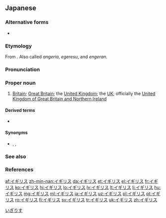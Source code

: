 ==Japanese==

===Alternative forms===
* {{ja-l|英吉利}} {{qualifier|Ateji, rare}}

===Etymology===
From {{etyl|pt|ja}} {{term|inglês}}. Also called ''angeria'', ''egeresu'', and ''engeran''.

===Pronunciation===
{{ja-pron|イギリス|acc=h|a=Ja-Igirisu.ogg|acc_ref=NHK}}

===Proper noun===
{{ja-pos|proper}}

# [[Britain]]; [[Great Britain]]; the [[United Kingdom]]; the [[UK]]; officially the [[United Kingdom of Great Britain and Northern Ireland]]

====Derived terms====
* {{ja-r|イギリス人|イギリスじん}}

====Synonyms====
* {{sense|Britain}} {{ja-r|英国|えいこく}}, {{ja-r|連合王国|れんごうおうこく}}, {{ja-r|グレートブリテンおよび北アイルランド連合王国|グレート ブリテン および きたアイルランド れんごうおうこく}} {{qualifier|official name}}

===See also===
{{ja-r|イギリス帝国|イギリスていこく}}

===References===
<references/>

[[Category:ja:Countries|いぎりす]]

[[af:イギリス]]
[[zh-min-nan:イギリス]]
[[da:イギリス]]
[[et:イギリス]]
[[el:イギリス]]
[[fr:イギリス]]
[[ko:イギリス]]
[[hi:イギリス]]
[[lo:イギリス]]
[[lv:イギリス]]
[[lt:イギリス]]
[[li:イギリス]]
[[hu:イギリス]]
[[mg:イギリス]]
[[ml:イギリス]]
[[ja:イギリス]]
[[uz:イギリス]]
[[pl:イギリス]]
[[pt:イギリス]]
[[ro:イギリス]]
[[fi:イギリス]]
[[sv:イギリス]]
[[tr:イギリス]]
[[uk:イギリス]]
[[zh:イギリス]]
